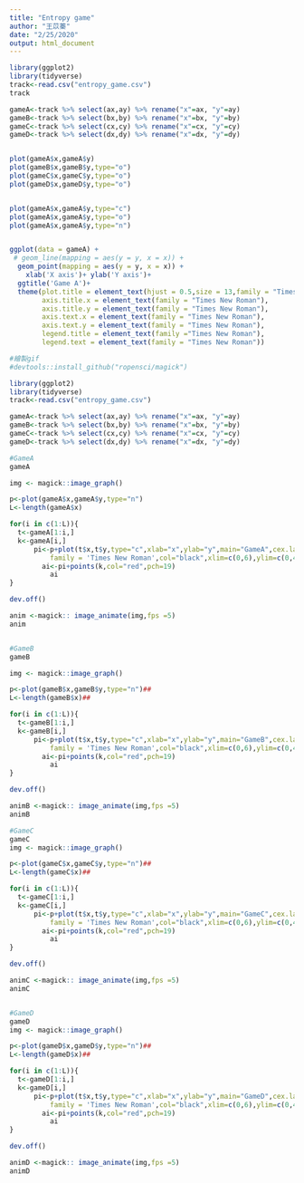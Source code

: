 ```yaml
---
title: "Entropy game"
author: "王苡蓁"
date: "2/25/2020"
output: html_document
---
```


```r
library(ggplot2)
library(tidyverse)
track<-read.csv("entropy_game.csv")
track

gameA<-track %>% select(ax,ay) %>% rename("x"=ax, "y"=ay)
gameB<-track %>% select(bx,by) %>% rename("x"=bx, "y"=by)
gameC<-track %>% select(cx,cy) %>% rename("x"=cx, "y"=cy)
gameD<-track %>% select(dx,dy) %>% rename("x"=dx, "y"=dy)


plot(gameA$x,gameA$y)
plot(gameB$x,gameB$y,type="o")
plot(gameC$x,gameC$y,type="o")
plot(gameD$x,gameD$y,type="o")


plot(gameA$x,gameA$y,type="c")
plot(gameA$x,gameA$y,type="o")
plot(gameA$x,gameA$y,type="n")


ggplot(data = gameA) +
 # geom_line(mapping = aes(y = y, x = x)) + 
  geom_point(mapping = aes(y = y, x = x)) +
    xlab('X axis')+ ylab('Y axis')+
  ggtitle('Game A')+
  theme(plot.title = element_text(hjust = 0.5,size = 13,family = "Times New Roman"),
        axis.title.x = element_text(family = "Times New Roman"),
        axis.title.y = element_text(family = "Times New Roman"),
        axis.text.x = element_text(family = "Times New Roman"),
        axis.text.y = element_text(family = "Times New Roman"),
        legend.title = element_text(family ="Times New Roman"),
        legend.text = element_text(family = "Times New Roman"))
```


```r
#繪製gif
#devtools::install_github("ropensci/magick")

library(ggplot2)
library(tidyverse)
track<-read.csv("entropy_game.csv")

gameA<-track %>% select(ax,ay) %>% rename("x"=ax, "y"=ay)
gameB<-track %>% select(bx,by) %>% rename("x"=bx, "y"=by)
gameC<-track %>% select(cx,cy) %>% rename("x"=cx, "y"=cy)
gameD<-track %>% select(dx,dy) %>% rename("x"=dx, "y"=dy)

#GameA
gameA

img <- magick::image_graph()

p<-plot(gameA$x,gameA$y,type="n")
L<-length(gameA$x)

for(i in c(1:L)){ 
  t<-gameA[1:i,]
  k<-gameA[i,]
      pi<-p+plot(t$x,t$y,type="c",xlab="x",ylab="y",main="GameA",cex.lab=2,cex.main=2,
          family = 'Times New Roman',col="black",xlim=c(0,6),ylim=c(0,4),pch=19)
        ai<-pi+points(k,col="red",pch=19)
          ai
}

dev.off()

anim <-magick:: image_animate(img,fps =5)
anim 


#GameB
gameB

img <- magick::image_graph()

p<-plot(gameB$x,gameB$y,type="n")##
L<-length(gameB$x)##

for(i in c(1:L)){ 
  t<-gameB[1:i,]
  k<-gameB[i,]
      pi<-p+plot(t$x,t$y,type="c",xlab="x",ylab="y",main="GameB",cex.lab=2,cex.main=2,
          family = 'Times New Roman',col="black",xlim=c(0,6),ylim=c(0,4),pch=19)
        ai<-pi+points(k,col="red",pch=19)
          ai
}

dev.off()

animB <-magick:: image_animate(img,fps =5)
animB 

#GameC
gameC
img <- magick::image_graph()

p<-plot(gameC$x,gameC$y,type="n")##
L<-length(gameC$x)##

for(i in c(1:L)){ 
  t<-gameC[1:i,]
  k<-gameC[i,]
      pi<-p+plot(t$x,t$y,type="c",xlab="x",ylab="y",main="GameC",cex.lab=2,cex.main=2,
          family = 'Times New Roman',col="black",xlim=c(0,6),ylim=c(0,4),pch=19)
        ai<-pi+points(k,col="red",pch=19)
          ai
}

dev.off()

animC <-magick:: image_animate(img,fps =5)
animC 


#GameD
gameD
img <- magick::image_graph()

p<-plot(gameD$x,gameD$y,type="n")##
L<-length(gameD$x)##

for(i in c(1:L)){ 
  t<-gameD[1:i,]
  k<-gameD[i,]
      pi<-p+plot(t$x,t$y,type="c",xlab="x",ylab="y",main="GameD",cex.lab=2,cex.main=2,
          family = 'Times New Roman',col="black",xlim=c(0,6),ylim=c(0,4),pch=19)
        ai<-pi+points(k,col="red",pch=19)
          ai
}

dev.off()

animD <-magick:: image_animate(img,fps =5)
animD

```